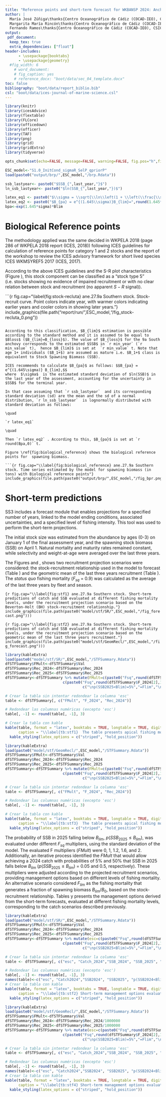```yaml
---
title: "Reference points and short-term forecast for WKBANSP 2024: Anchovy in ICES Subdivision 9a South (ane.27.9a Southern component)"
author: |
  María José Zúñiga\thanks{Centro Oceanográfico de Cádiz (COCAD-IEO), CSIC},
  Margarita María Rincón\thanks{Centro Oceanográfico de Cádiz (COCAD-IEO), CSIC},
  Fernando Ramos\thanks{Centro Oceanográfico de Cádiz (COCAD-IEO), CSIC}
output:
 pdf_document: 
  keep_tex: true
  extra_dependencies: ["float"]
header-includes:
      - \usepackage{booktabs}
      - \usepackage{geometry}
  #fig_width: 6
    # word_document:
    # fig_caption: yes
    # reference_docx: "boot/data/sec_04_template.docx"
toc: false
bibliography: "boot/data/report_biblio.bib"
csl: "boot/data/ices-journal-of-marine-science.csl"
---
```




```r
library(knitr)
library(icesAdvice)
library(flextable)
library(FLCore)
library(officedown)
library(officer)
library(TAF)
library(png)
library(grid)
library(gridExtra)
library(tidyverse)
```

```r

opts_chunk$set(echo=FALSE, message=FALSE, warning=FALSE, fig.pos="h",fig.align = 'center')

```


```r
ESC_model<-"S1.0_InitCond_sigmaR_SelP_qpriorP"
load(paste0("output/brp/",ESC_model,"/brp.Rdata"))
```

```r

ssb_lastyear<- paste0("$SSB_{",last_year,"}$")
ln_ssb_lastyear<- paste0("$ln(SSB_{",last_year,"})$")

latex_eq1 <- paste0("$\\sigma = \\sqrt{\\ln\\left(1 + \\left(\\frac{\\sigma_{SSB_{",last_year,"}}}{\\mu_{SSB_{",last_year,"}}}\\right)^2\\right)} = \\sqrt{\\ln\\left(1 + \\left(\\frac{", last_sd, "}{", last_value, "}\\right)^2\\right)} = ", round(sigma, 3), "$")
latex_eq2 <- paste0("$B_{pa} = e^{(1.645\\sigma)}B_{lim}=",round(1.645*sigma,2),"B_{lim}=",round(1.645*sigma,2),"*",round(Blim,0),"$")
bpa<-exp(1.645*sigma)*Blim

```


# Biological Reference points

The methodology applied was the same decided in WKPELA 2018 (page 286 of WKPELA 2018 report (ICES, 2018)) following ICES guidelines for calculation of reference points for category 1 and 2 stocks and the report of the workshop to review the ICES advisory framework for short lived species ICES WKMSYREF5 2017 (ICES, 2017).

According to the above ICES guidelines and the S-R plot characteristics (Figure \ref{fig:stock-recluta}), this stock component can be classified as a “stock type 5” (i.e. stocks showing no evidence of impaired recruitment or with no clear relation between stock and recruitment (no apparent $S-R$ signal)).

```{r fig.cap="\\label{fig:stock-recluta} ane.27.9a Southern stock. Stock-recruit curve. Point colors indicate year, with warmer colors indicating earlier years and cooler colors in showing later years."}
include_graphics(file.path("report/run/",ESC_model,"/fig_stock-recluta_0.png"))


```

According to this classification, $B_{lim}$ estimation is possible according to the standard method and it is assumed to be equal to $Bloss$ ($B_{lim}=B_{loss}$). The value of $B_{loss}$ for the 9a South anchovy corresponds to the estimated $SSB$ in `r min_year` (`r min_value` t),  hence $B_{lim}$ is set at  `r min_value` t. Note that age 1+ individuals ($B_1+$) are assumed as mature i.e. $B_1+$ class is equivalent to Stock Spawning Biomass (SSB). 

ICES recommends to calculate $B_{pa}$ as follows: $$B_{pa} = e^{(1.645\sigma)} B_{lim},$$
where  $\sigma$  is the estimated standard deviation of $ln(SSB)$ in the last year of the assessment, accounting for the uncertainty in $SSB$ for the terminal year.

In that case assuming that `r ssb_lastyear`  and its corresponding standard deviation (sd) are the mean and the sd of a normal distribution, `r ln_ssb_lastyear`  is lognormally distributed with standard deviation as follows:

\quad
 
`r latex_eq1`

\quad

Then `r latex_eq2` . According to this, $B_{pa}$ is set at `r round(Bpa,0)` t.

Figure \ref{fig:biological_reference} shows the biological reference points for  spawning biomass.

```{r fig.cap="\\label{fig:biological_reference} ane.27.9a Southern stock. Time series estimated by the model for spawning biomass (in tons) with Biological reference points"}
include_graphics(file.path(paste0("output/brp/",ESC_model,"/fig_bpr.png")))
```



\newpage
# Short-term predictions

SS3 includes a forecast module that enables projections for a specified number of years, linked to the model ending conditions, associated uncertainties, and a specified level of fishing intensity. This tool was used to perform the short-term projections. 

The initial stock size was estimated from the abundance by ages (0-3) on January 1 of the final assessment year, and the spawning stock biomass (SSB) on April 1. Natural mortality and maturity rates remained constant, while selectivity and weight-at-age were averaged over the last three years. 

The Figures \ref{fig:stf1} and \ref{fig:stf2}, shows  two recruitment projection scenarios were considered: the stock-recruitment relationship used in the model to forecast (Table \ref{tb:stf1}) and the geometric mean of the last three years recruitment (Table \ref{tb:stf3}). The *status quo* fishing mortality ($F_{sq}$ = 0.9) was calculated as the average of the last three years by fleet and season.



```{r fig.cap="\\label{fig:stf1} ane.27.9a Southern stock. Short-term predictions of catch and SSB evaluated at different fishing mortality levels, under the recruitment projection scenario based on the Beverton-Holt (BH) stock-recruitment relationship."}
include_graphics(file.path(paste0("model/stf/SR/",ESC_model,"/fig_forecast.png")))
```


\newpage

```{r fig.cap="\\label{fig:stf2} ane.27.9a Southern stock. Short-term predictions of catch and SSB evaluated at different fishing mortality levels, under the recruitment projection scenario based on the geometric mean of the last three years recruitment."}
include_graphics(file.path(paste0("model/stf/GeomRecl/",ESC_model,"/fig_forecast.png")))
```

```r
library(kableExtra)
load(paste0("model/stf/SR/",ESC_model,"/STFSummary.Rdata"))
dfSTFSummary$FMult<-dfSTFSummary$Val
dfSTFSummary$Rec_2024<-dfSTFSummary$Rec_2024
dfSTFSummary$Rec_2025<-dfSTFSummary$Rec_2025
dfSTFSummary<-dfSTFSummary %>% mutate(FMult=c(paste0("Fsq",round(dfSTFSummary$F_2024[2],1),"*",round(dfSTFSummary$FMult[1:5],1)),
                          c(paste0("Fsq",round(dfSTFSummary$F_2024[2],1),"*",round(dfSTFSummary$FMult[6:8],1),
                                   c("\np(SSB2025<Blim)=5%","=Flim","\np(SSB2025<Blim)=50%")))))

# Crear la tabla sin intentar redondear la columna 'esc'
table <- dfSTFSummary[, c("FMult", "F_2024", "Rec_2024")]

# Redondear las columnas numéricas (excepto 'esc')
table[, -1] <- round(table[, -1], 3)

# Crear la tabla con kable
kable(table, format = "latex", booktabs = TRUE, longtable = TRUE, digits = 2, align = 'lcc',
      caption = "\\label{tb:stf1}  The table presents apical fishing mortality (F apical 2024), recruitment (Rec) for 2024  estimated as the Beverton-Holt (BH) stock-recruitment relationship.") %>%
  kable_styling(latex_options = c("striped", "hold_position"))

```


\newpage


```r
library(kableExtra)
load(paste0("model/stf/GeomRecl/",ESC_model,"/STFSummary.Rdata"))
dfSTFSummary$FMult<-dfSTFSummary$Val
dfSTFSummary$Rec_2024<-dfSTFSummary$Rec_2024
dfSTFSummary$Rec_2025<-dfSTFSummary$Rec_2025
dfSTFSummary<-dfSTFSummary %>% mutate(FMult=c(paste0("Fsq",round(dfSTFSummary$F_2024[2],1),"*",round(dfSTFSummary$FMult[1:5],1)),
                          c(paste0("Fsq",round(dfSTFSummary$F_2024[2],1),"*",round(dfSTFSummary$FMult[6:8],1),
                                   c("\np(SSB2025<Blim)=5%","=Flim","\np(SSB2025<Blim)=50%")))))

# Crear la tabla sin intentar redondear la columna 'esc'
table <- dfSTFSummary[, c("FMult", "F_2024", "Rec_2024")]

# Redondear las columnas numéricas (excepto 'esc')
table[, -1] <- round(table[, -1], 3)

# Crear la tabla con kable
kable(table, format = "latex", booktabs = TRUE, longtable = TRUE, digits = 2, align = 'lcc',
      caption = "\\label{tb:stf3}  The table presents apical fishing mortality (F apical 2024), recruitment (Rec) for 2024  estimated as the geometric mean of the last three years recruitment") %>%
  kable_styling(latex_options = c("striped", "hold_position"))

```


The probability of SSB in 2025 falling below $B_{lim}$, $p(SSB_{2025} \leq B_{lim})$, was evaluated under different $F_{sq}$ multipliers, using the standard deviation of the model. The evaluated F multipliers ($FMult$) were 0, 1, 1.2, 1.6, and 2. Additionally, an iterative process identified the $FMult$ that would allow achieving a 2024 catch with probabilities of 5% and 50% that SSB in 2025 falls below $B_{lim}$ ($p(SSB_{2025} \leq B_{lim})$ = 0.05 and 0.5, respectively). These multipliers were adjusted according to the projected recruitment scenarios, providing management options based on different levels of fishing mortality. An alternative scenario considered $F_{lim}$ as the fishing mortality that generates a fraction of spawning biomass $B_{lim}/B_0$, based on the stock-recruitment relationship.  Tables \ref{tb:stf2} y \ref{tb:stf4} presents the management options derived from the short-term forecasts, evaluated at different fishing mortality levels, corresponding to the catch scenarios described previously.


```r
library(kableExtra)
load(paste0("model/stf/SR/",ESC_model,"/STFSummary.Rdata"))
dfSTFSummary$FMult<-dfSTFSummary$Val
dfSTFSummary$Rec_2024<-dfSTFSummary$Rec_2024
dfSTFSummary$Rec_2025<-dfSTFSummary$Rec_2025
dfSTFSummary<-dfSTFSummary %>% mutate(esc=c(paste0("Fsq",round(dfSTFSummary$F_2024[2],1),"*",round(dfSTFSummary$FMult[1:5],1)),
                          c(paste0("Fsq",round(dfSTFSummary$F_2024[2],1),"*",round(dfSTFSummary$FMult[6:8],1),
                                   c("\np(SSB2025<Blim)=5%","=Flim","\np(SSB2025<Blim)=50%")))))

# Crear la tabla sin intentar redondear la columna 'esc'
table <- dfSTFSummary[, c("esc", "Catch_2024","SSB_2024", "SSB_2025", "pBlim_2024", "pBlim_2025")]

# Redondear las columnas numéricas (excepto 'esc')
table[, -1] <- round(table[, -1], 3)
names(table)<-c("esc", "Catch2024","SSB2024", "SSB2025", "p(SSB2024<Blim)", "p(SSB2025<Blim)")
# Crear la tabla con kable
kable(table, format = "latex", booktabs = TRUE, longtable = TRUE, digits = 2, align = 'lccccc',
      caption = "\\label{tb:stf2} Short-term management options evaluated for different F multipliers. The table presents, projected catches 2024 in ton, spawning stock biomass (SSB) for 2024 and 2025 in ton, and the probability of SSB falling below $B_{lim}$ in 2024 and 2025.") %>%
  kable_styling(latex_options = c("striped", "hold_position"))

```

\newpage

```r
library(kableExtra)
load(paste0("model/stf/GeomRecl/",ESC_model,"/STFSummary.Rdata"))
dfSTFSummary$FMult<-dfSTFSummary$Val
dfSTFSummary$Rec_2024<-dfSTFSummary$Rec_2024/1000000
dfSTFSummary$Rec_2025<-dfSTFSummary$Rec_2025/1000000
dfSTFSummary<-dfSTFSummary %>% mutate(esc=c(paste0("Fsq",round(dfSTFSummary$F_2024[2],1),"*",round(dfSTFSummary$FMult[1:5],1)),
                          c(paste0("Fsq",round(dfSTFSummary$F_2024[2],1),"*",round(dfSTFSummary$FMult[6:8],1),
                                   c("\np(SSB2025<Blim)=5%","=Flim","\np(SSB2025<Blim)=50%")))))

# Crear la tabla sin intentar redondear la columna 'esc'
table <- dfSTFSummary[, c("esc", "Catch_2024","SSB_2024", "SSB_2025", "pBlim_2024", "pBlim_2025")]

# Redondear las columnas numéricas (excepto 'esc')
table[, -1] <- round(table[, -1], 3)
names(table)<-c("esc", "Catch2024","SSB2024", "SSB2025", "p(SSB2024<Blim)", "p(SSB2025<Blim)")
# Crear la tabla con kable
kable(table, format = "latex", booktabs = TRUE, longtable = TRUE, digits = 2, align = 'lccccc',
      caption = "\\label{tb:stf4} Short-term management options evaluated for different F multipliers. The table presents, projected catches 2024 in ton, spawning stock biomass (SSB) for 2024 and 2025 in ton, and the probability of SSB falling below $B_{lim}$ in 2024 and 2025.") %>%
  kable_styling(latex_options = c("striped", "hold_position"))

```

